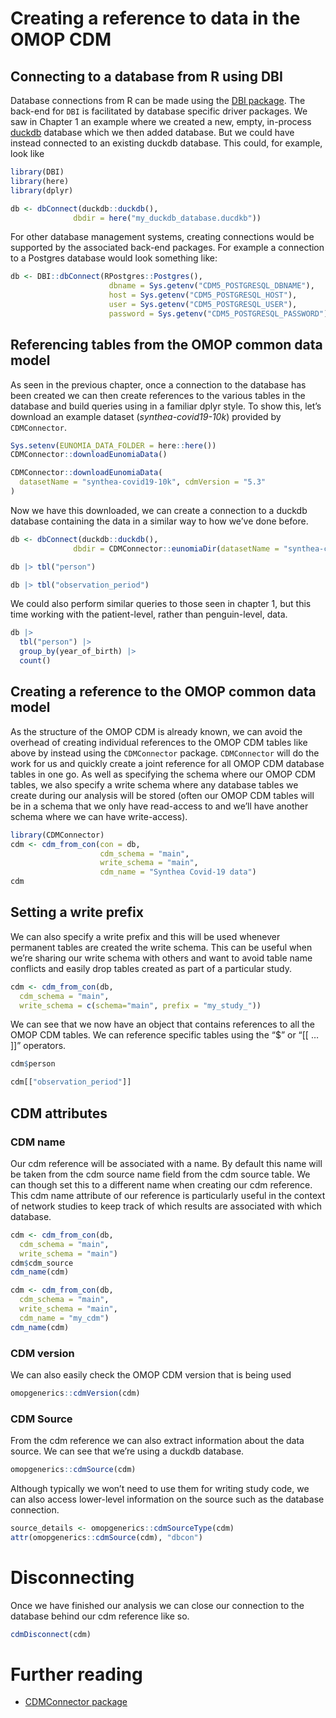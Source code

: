 # Creating a reference to data in the OMOP CDM

## Connecting to a database from R using DBI

Database connections from R can be made using the [DBI package](https://dbi.r-dbi.org/). The back-end for `DBI` is facilitated by database specific driver packages. We saw in Chapter 1 an example where we created a new, empty, in-process [duckdb](https://duckdb.org/) database which we then added database. But we could have instead connected to an existing duckdb database. This could, for example, look like

```r
library(DBI)
library(here)
library(dplyr)
```

```r
db <- dbConnect(duckdb::duckdb(), 
              dbdir = here("my_duckdb_database.ducdkb"))
```

For other database management systems, creating connections would be supported by the associated back-end packages. For example a connection to a Postgres database would look something like:

```r
db <- DBI::dbConnect(RPostgres::Postgres(),
                      dbname = Sys.getenv("CDM5_POSTGRESQL_DBNAME"),
                      host = Sys.getenv("CDM5_POSTGRESQL_HOST"),
                      user = Sys.getenv("CDM5_POSTGRESQL_USER"),
                      password = Sys.getenv("CDM5_POSTGRESQL_PASSWORD"))
```

## Referencing tables from the OMOP common data model

As seen in the previous chapter, once a connection to the database has been created we can then create references to the various tables in the database and build queries using in a familiar dplyr style. To show this, let's download an example dataset (*synthea-covid19-10k*) provided by `CDMConnector`. 

```r
Sys.setenv(EUNOMIA_DATA_FOLDER = here::here())
CDMConnector::downloadEunomiaData()
```


```r
CDMConnector::downloadEunomiaData(
  datasetName = "synthea-covid19-10k", cdmVersion = "5.3"
)
```

Now we have this downloaded, we can create a connection to a duckdb database containing the data in a similar way to how we've done before.

```r
db <- dbConnect(duckdb::duckdb(), 
              dbdir = CDMConnector::eunomiaDir(datasetName = "synthea-covid19-10k"))

db |> tbl("person")

db |> tbl("observation_period")
```

We could also perform similar queries to those seen in chapter 1, but this time working with the patient-level, rather than penguin-level, data. 
```r
db |> 
  tbl("person") |> 
  group_by(year_of_birth) |> 
  count() 
```

## Creating a reference to the OMOP common data model

As the structure of the OMOP CDM is already known, we can avoid the overhead of creating individual references to the OMOP CDM tables like above by instead using the `CDMConnector` package. `CDMConnector` will do the work for us and quickly create a joint reference for all OMOP CDM database tables in one go. As well as specifying the schema where our OMOP CDM tables, we also specify a write schema where any database tables we create during our analysis will be stored (often our OMOP CDM tables will be in a schema that we only have read-access to and we'll have another schema where we can have write-access). 

```r
library(CDMConnector)
cdm <- cdm_from_con(con = db, 
                    cdm_schema = "main", 
                    write_schema = "main", 
                    cdm_name = "Synthea Covid-19 data")
cdm
```

::: {.callout-tip collapse="true"}
## Setting a write prefix
We can also specify a write prefix and this will be used whenever permanent tables are created the write schema. This can be useful when we're sharing our write schema with others and want to avoid table name conflicts and easily drop tables created as part of a particular study.

```r
cdm <- cdm_from_con(db,
  cdm_schema = "main",
  write_schema = c(schema="main", prefix = "my_study_"))
```
:::

We can see that we now have an object that contains references to all the OMOP CDM tables. We can reference specific tables using the "\$" or "[[ ... ]]" operators.

```r
cdm$person

cdm[["observation_period"]]
```

## CDM attributes

### CDM name

Our cdm reference will be associated with a name. By default this name will be taken from the cdm source name field from the cdm source table. We can though set this to a different name when creating our cdm reference. This cdm name attribute of our reference is particularly useful in the context of network studies to keep track of which results are associated with which database.

```r
cdm <- cdm_from_con(db,
  cdm_schema = "main", 
  write_schema = "main")
cdm$cdm_source
cdm_name(cdm)

cdm <- cdm_from_con(db,
  cdm_schema = "main", 
  write_schema = "main", 
  cdm_name = "my_cdm")
cdm_name(cdm)
```

### CDM version
We can also easily check the OMOP CDM version that is being used
```r
omopgenerics::cdmVersion(cdm)
```

### CDM Source
From the cdm reference we can also extract information about the data source. We can see that we're using a duckdb database.
```r
omopgenerics::cdmSource(cdm)
```
Although typically we won't need to use them for writing study code, we can also access lower-level information on the source such as the database connection.
```r
source_details <- omopgenerics::cdmSourceType(cdm)
attr(omopgenerics::cdmSource(cdm), "dbcon")
```

# Disconnecting

Once we have finished our analysis we can close our connection to the database behind our cdm reference like so.

```r
cdmDisconnect(cdm) 
```

# Further reading

-   [CDMConnector package](https://darwin-eu.github.io/CDMConnector)
